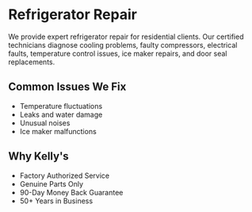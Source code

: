 
# Refrigerator Repair

We provide expert refrigerator repair for residential clients. Our certified technicians diagnose cooling problems, faulty compressors, electrical faults, temperature control issues, ice maker repairs, and door seal replacements.

<CTA />

## Common Issues We Fix
- Temperature fluctuations
- Leaks and water damage
- Unusual noises
- Ice maker malfunctions

## Why Kelly's
- Factory Authorized Service
- Genuine Parts Only
- 90-Day Money Back Guarantee
- 50+ Years in Business


